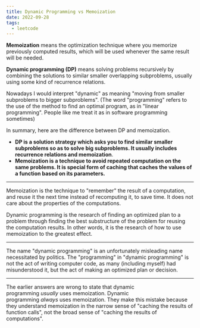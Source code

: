```yaml
---
title: Dynamic Programming vs Memoization
date: 2022-09-28
tags:
  - leetcode
---
```

**Memoization** means the optimization technique where you memorize previously computed results, which will be used whenever the same result will be needed.

**Dynamic programming (DP)** means solving problems recursively by combining the solutions to similar smaller overlapping subproblems, usually using some kind of recurrence relations.

Nowadays I would interpret "dynamic" as meaning "moving from smaller subproblems to bigger subproblems". (The word "programming" refers to the use of the method to find an optimal program, as in "linear programming". People like me treat it as in software programming sometimes)

In summary, here are the difference between DP and memoization.

* **DP is a solution strategy which asks you to find similar smaller subproblems so as to solve big subproblems. It usually includes recurrence relations and memoization**.
* **Memoization is a technique to avoid repeated computation on the same problems. It is special form of caching that caches the values of a function based on its parameters.**

- - -

Memoization is the technique to "remember" the result of a computation, and reuse it the next time instead of recomputing it, to save time. It does not care about the properties of the computations.

Dynamic programming is the research of finding an optimized plan to a problem through finding the best substructure of the problem for reusing the computation results. In other words, it is the research of how to use memoization to the greatest effect.



- - -

The name "dynamic programming" is an unfortunately misleading name necessitated by politics. The "programming" in "dynamic programming" is not the act of writing computer code, as many (including myself) had misunderstood it, but the act of making an optimized plan or decision.

- - -

The earlier answers are wrong to state that dynamic programming *usually* uses memoization. Dynamic programming *always* uses memoization. They make this mistake because they understand memoization in the narrow sense of "caching the results of function calls", not the broad sense of "caching the results of computations".